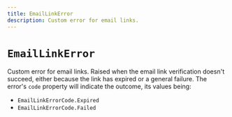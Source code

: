 ```yaml
---
title: EmailLinkError
description: Custom error for email links.
---
```


# `EmailLinkError`

Custom error for email links. Raised when the email link verification doesn't succeed, either because the link has expired or a general failure. The error's `code` property will indicate the outcome, its values being:

- `EmailLinkErrorCode.Expired`
- `EmailLinkErrorCode.Failed`
